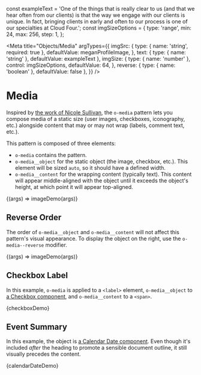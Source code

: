 const exampleText =
  'One of the things that is really clear to us (and that we hear often from our clients) is that the way we engage with our clients is unique. In fact, bringing clients in early and often to our process is one of our specialties at Cloud Four.';
const imgSizeOptions = {
  type: 'range',
  min: 24,
  max: 256,
  step: 1,
};

<Meta
  title="Objects/Media"
  argTypes={{
    imgSrc: {
      type: { name: 'string', required: true },
      defaultValue: meganProfileImage,
    },
    text: { type: { name: 'string' }, defaultValue: exampleText },
    imgSize: {
      type: { name: 'number' },
      control: imgSizeOptions,
      defaultValue: 64,
    },
    reverse: { type: { name: 'boolean' }, defaultValue: false },
  }}
/>

# Media

Inspired by [the work of Nicole Sullivan](http://www.stubbornella.org/content/2010/06/25/the-media-object-saves-hundreds-of-lines-of-code/), the `o-media` pattern lets you compose media of a static size (user images, checkboxes, iconography, etc.) alongside content that may or may not wrap (labels, comment text, etc.).

This pattern is composed of three elements:

- `o-media` contains the pattern.
- `o-media__object` for the static object (the image, checkbox, etc.). This element will be sized `auto`, so it should have a defined width.
- `o-media__content` for the wrapping content (typically text). This content will appear middle-aligned with the object until it exceeds the object's height, at which point it will appear top-aligned.

<Canvas>
  <Story name="Image">{(args) => imageDemo(args)}</Story>
</Canvas>

## Reverse Order

The order of `o-media__object` and `o-media__content` will not affect this pattern's visual appearance. To display the object on the right, use the `o-media--reverse` modifier.

<Canvas>
  <Story name="Image Reversed" args={{ reverse: true }}>
    {(args) => imageDemo(args)}
  </Story>
</Canvas>

## Checkbox Label

In this example, `o-media` is applied to a `<label>` element, `o-media__object` to [a Checkbox component](/docs/components-checkbox--enabled), and `o-media__content` to a `<span>`.

<Canvas>
  <Story name="Checkbox Label">{checkboxDemo}</Story>
</Canvas>

## Event Summary

In this example, the object is [a Calendar Date component](/docs/components-calendar-date--basic). Even though it's included _after_ the heading to promote a sensible document outline, it still visually precedes the content.

<Canvas>
  <Story name="Event Summary">{calendarDateDemo}</Story>
</Canvas>
